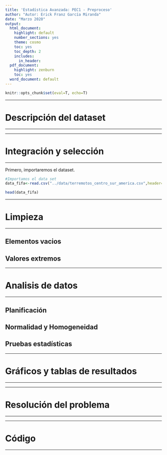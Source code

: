 ---
title: 'Estadística Avanzada: PEC1 - Preproceso'
author: "Autor: Erick Franz García Miranda"
date: "Marzo 2020"
output:
  html_document:
    highlight: default
    number_sections: yes
    theme: cosmo
    toc: yes
    toc_depth: 2
    includes:
      in_header:
  pdf_document:
    highlight: zenburn
    toc: yes
  word_document: default
---

```{r setup, include=FALSE}
knitr::opts_chunk$set(eval=T, echo=T)
```


******
# Descripción del dataset
******


******
# Integración y selección
******

Primero, importaremos el dataset.

```{r echo=TRUE, message=FALSE, warning=FALSE}
#Importamos el data set
data_fifa<-read.csv("../data/terremotos_centro_sur_america.csv",header=T,sep=",")

head(data_fifa)
```


******
# Limpieza
******

##  Elementos vacios

##  Valores extremos

******
# Analisis de datos
******


##  Planificación

##  Normalidad y Homogeneidad

##  Pruebas estadísticas


******
# Gráficos y tablas de resultados
******


******
# Resolución del problema
******


******
# Código
******